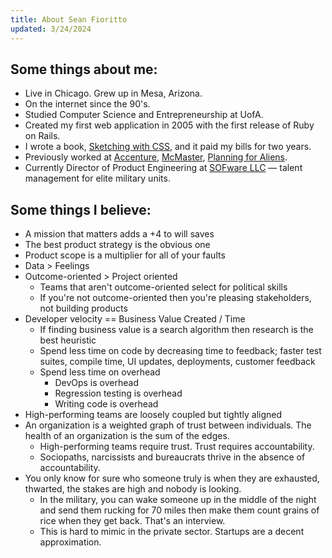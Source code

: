 ```yaml
---
title: About Sean Fioritto
updated: 3/24/2024
---
```



<HomeLink /> <LastUpdated class="text-sm pl-4" frontmatter={frontmatter} />

## Some things about me:

- Live in Chicago. Grew up in Mesa, Arizona.
- On the internet since the 90's.
- Studied Computer Science and Entrepreneurship at UofA.
- Created my first web application in 2005 with the first release of Ruby on Rails.
- I wrote a book, [Sketching with CSS](/sketching-with-css), and it paid my bills for two years.
- Previously worked at [Accenture](https://www.accenture.com), [McMaster](https://www.mcmaster.com), [Planning for Aliens](/).
- Currently Director of Product Engineering at [SOFware LLC](http://www.sofwarellc.com) &mdash; talent management for elite military units.

## Some things I believe:

- A mission that matters adds a +4 to will saves
- The best product strategy is the obvious one
- Product scope is a multiplier for all of your faults
- Data > Feelings
- Outcome-oriented > Project oriented
  - Teams that aren't outcome-oriented select for political skills
  - If you're not outcome-oriented then you're pleasing stakeholders, not building products
- Developer velocity == Business Value Created / Time
  - If finding business value is a search algorithm then research is the best heuristic
  - Spend less time on code by decreasing time to feedback; faster test suites, compile time, UI updates, deployments, customer feedback
  - Spend less time on overhead
    - DevOps is overhead
    - Regression testing is overhead
    - Writing code is overhead
- High-performing teams are loosely coupled but tightly aligned
- An organization is a weighted graph of trust between individuals. The health of an organization is the sum of the edges.
  - High-performing teams require trust. Trust requires accountability.
  - Sociopaths, narcissists and bureaucrats thrive in the absence of accountability.
- You only know for sure who someone truly is when they are exhausted, thwarted, the stakes are high and nobody is looking.
  - In the military, you can wake someone up in the middle of the night and send them rucking for 70 miles then make them count grains of rice when they get back. That's an interview.
  - This is hard to mimic in the private sector. Startups are a decent approximation.